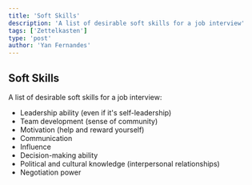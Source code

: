 ```yaml
---
title: 'Soft Skills'
description: 'A list of desirable soft skills for a job interview'
tags: ['Zettelkasten']
type: 'post'
author: 'Yan Fernandes'
---
```


## Soft Skills

A list of desirable soft skills for a job interview:

- Leadership ability (even if it's self-leadership)
- Team development (sense of community)
- Motivation (help and reward yourself)
- Communication
- Influence
- Decision-making ability
- Political and cultural knowledge (interpersonal relationships)
- Negotiation power
